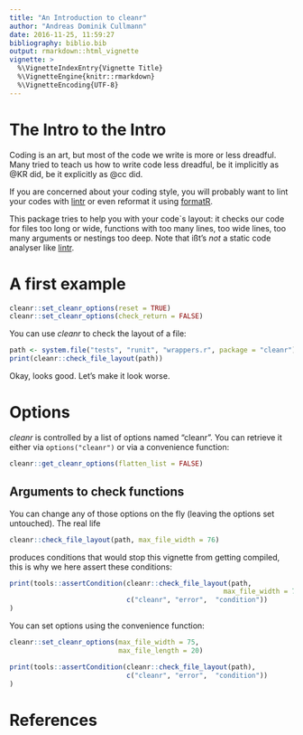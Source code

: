 ```yaml
---
title: "An Introduction to cleanr"
author: "Andreas Dominik Cullmann"
date: 2016-11-25, 11:59:27
bibliography: biblio.bib
output: rmarkdown::html_vignette
vignette: >
  %\VignetteIndexEntry{Vignette Title}
  %\VignetteEngine{knitr::rmarkdown}
  %\VignetteEncoding{UTF-8}
---
```

# The Intro to the Intro
Coding is an art, but most of the code we write is more or less dreadful.
Many tried to teach us how to write code less dreadful, be it implicitly as
@KR did,
be it explicitly as
@cc
did.

If you are concerned about your coding style, you will probably want to lint 
your codes with [lintr]( https://CRAN.R-project.org/package=lintr) or even 
reformat it using [formatR](https://CRAN.R-project.org/package=formatR).

This package tries to help you with your code`s layout:
it checks our code for files too long or wide, functions with too
many lines, too wide lines, too many arguments or nestings too deep.
Note that i&szlig;t's *not* a static code analyser like 
[lintr]( https://CRAN.R-project.org/package=lintr).

# A first example
```r
cleanr::set_cleanr_options(reset = TRUE)
cleanr::set_cleanr_options(check_return = FALSE)

```
You can use *cleanr* to check the layout of a file:
```r
path <- system.file("tests", "runit", "wrappers.r", package = "cleanr")
print(cleanr::check_file_layout(path))
```
Okay, looks good. Let's make it look worse.  

# Options
*cleanr* is controlled by a list of options named "cleanr". You can retrieve 
it either via ```options("cleanr")``` or via a convenience function:
```r
cleanr::get_cleanr_options(flatten_list = FALSE)
```

## Arguments to check functions
You can change any of those options on the fly (leaving the options set 
                                                untouched). 
The real life
```r
cleanr::check_file_layout(path, max_file_width = 76)
```
produces conditions that would stop this vignette from getting compiled, this is
why we here assert these conditions:

```r
print(tools::assertCondition(cleanr::check_file_layout(path, 
                                                     max_file_width = 76), 
                             c("cleanr", "error",  "condition"))
)
```
You can set options using the convenience function:
```r
cleanr::set_cleanr_options(max_file_width = 75, 
                           max_file_length = 20)
```
```r
print(tools::assertCondition(cleanr::check_file_layout(path), 
                             c("cleanr", "error",  "condition"))
)
```

# References
